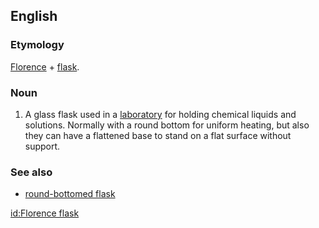==English==
{{wikipedia}}
===Etymology===
[[Florence]] + [[flask]]. 
===Noun===
{{en-noun|sg=Florence flask}}

# {{context|chemistry}} A glass flask used in a [[laboratory]] for holding chemical liquids and solutions. Normally with a round bottom for uniform heating, but also they can have a flattened base to stand on a flat surface without support.

===See also===
*[[round-bottomed flask]]

[[id:Florence flask]]